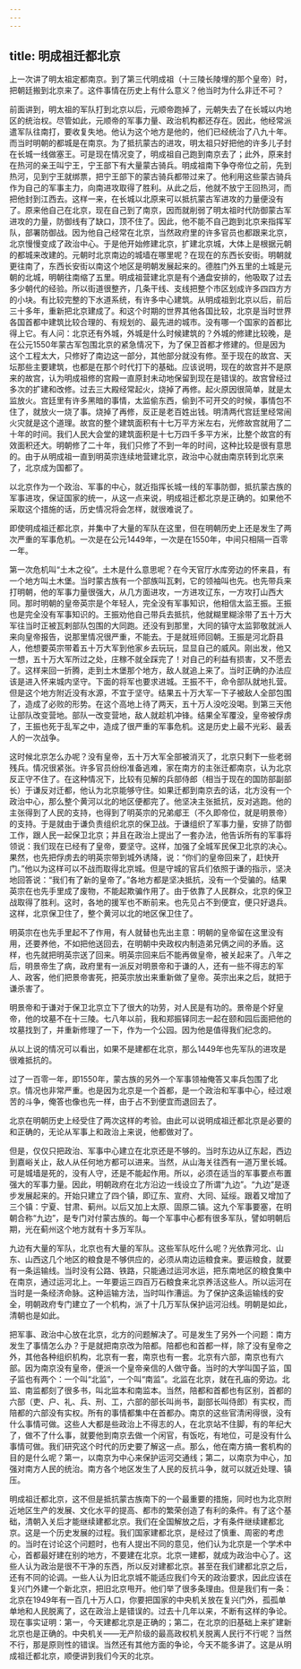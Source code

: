 ```yaml
---
---
---
```

title: 明成祖迁都北京
---




上一次讲了明太祖定都南京。到了第三代明成祖（十三陵长陵埋的那个皇帝）时，把朝廷搬到北京来了。这件事情在历史上有什么意义？他当时为什么非迁不可？

前面讲到，明太祖的军队打到北京以后，元顺帝跑掉了，元朝失去了在长城以内地区的统治权。尽管如此，元顺帝的军事力量、政治机构都还存在。因此，他经常派遣军队往南打，要收复失地。他认为这个地方是他的，他们已经统治了八九十年。而当时明朝的都城是在南京。为了抵抗蒙古的进攻，明太祖只好把他的许多儿子封在长城一线做塞王。可是现在情况变了，明成祖自己跑到南京去了；此外，原来封在热河的亲王叫宁王，宁王部下有大量蒙古骑兵。明成祖南下争夺帝位之前，先到热河，见到宁王就绑票，把宁王部下的蒙古骑兵都带过来了。他利用这些蒙古骑兵作为自己的军事主力，向南进攻取得了胜利。从此之后，他就不放宁王回热河，而把他封到江西去。这样一来，在长城以北原来可以抵抗蒙古军进攻的力量便没有了。原来他自己在北京，现在自己到了南京，因而就削弱了明太祖时代防御蒙古军进攻的力量，防御线有了缺口，顶不住了。因此，他不能不自己跑到北京来指挥军队，部署防御战。因为他自己经常在北京，当然政府里的许多官员也都跟来北京，北京慢慢变成了政治中心。于是他开始修建北京，扩建北京城，大体上是根据元朝的都城来改建的。元朝时北京南边的城墙在哪里呢？在现在的东西长安街。明朝就更往南了，东西长安街以南这个地区是明朝发展起来的。德胜门外五里的土城是元朝的北城，明朝往南缩了五里。明成祖营建北京是有个通盘安排的，他吸取了过去多少朝代的经验。所以街道很整齐，几条干线、支线把整个市区划成许多四四方方的小块。有比较完整的下水道系统，有许多中心建筑。从明成祖到北京以后，前后三十多年，重新把北京建成了。和这个时期的世界其他各国比较，北京是当时世界各国首都中建筑比较合理的、有规划的、最先进的城市。没有哪一个国家的首都比得上它。有人问：北京还有外城，外城是什么时候建筑的？外城的修建比较晚，是在公元1550年蒙古军包围北京的紧急情况下，为了保卫首都才修建的。但是因为这个工程太大，只修好了南边这一部分，其他部分就没有修。至于现在的故宫、天坛那些主要建筑，也都是在那个时代打下的基础。应该说明，现在的故宫并不是原来的故宫，认为明成祖修的宫殿一直原封未动地保留到现在是错误的。故宫曾经过多次的扩建和改修。过去三大殿经常起火，烧掉了再修。起火原因很简单，就是太监放火。宫廷里有许多黑暗的事情，太监偷东西，偷到不可开交的时候，事情包不住了，就放火一烧了事。烧掉了再修，反正是老百姓出钱。明清两代宫廷里经常闹火灾就是这个道理。故宫的整个建筑面积有十七万平方米左右，光修故宫就用了二十年的时间。我们人民大会堂的建筑面积是十七万四千多平方米，比整个故宫的有效面积还大。明朝修了二十年，我们只修了不到一年的时间，这种比较是很有意思的。由于从明成祖一直到明英宗连续地营建北京，政治中心就由南京转到北京来了，北京成为国都了。

以北京作为一个政治、军事的中心，就近指挥长城一线的军事防御，抵抗蒙古族的军事进攻，保证国家的统一，从这一点来说，明成祖迁都北京是正确的。如果他不采取这个措施的话，历史情况将会怎样，就很难说了。

即使明成祖迁都北京，并集中了大量的军队在这里，但在明朝历史上还是发生了两次严重的军事危机。一次是在公元1449年，一次是在1550年，中间只相隔一百零一年。

第一次危机叫“土木之役”。土木是什么意思呢？在今天官厅水库旁边的怀来县，有一个地方叫土木堡。当时蒙古族有一个部族叫瓦剌，它的领袖叫也先。也先带兵来打明朝，他的军事力量很强大，从几方面进攻，一方进攻辽东，一方攻打山西大同。那时明朝的皇帝英宗是个年轻人，完全没有军事知识，他相信太监王振。王振也是完全没有军事知识的。王振劝他自己带兵去抵抗，他就糊里糊涂带了五十万大军往当时正被瓦剌部队包围的大同跑。还没有到那里，大同的镇守太监郭敬就派人来向皇帝报告，说那里情况很严重，不能去。于是就班师回朝。王振是河北蔚县人，他想要英宗带着五十万大军到他家乡去玩玩，显显自己的威风。刚出发，他又一想，五十万大军所过之处，庄稼不就全踩完了！对自己的利益有损害，又不愿去了。这样来回一折腾，走到土木堡那个地方，敌人就追上来了。当时正确的办法应该是进入怀来城内坚守。下面的将军也要求进城。王振不干，命令部队就地扎营。但是这个地方附近没有水源，不宜于坚守。结果五十万大军一下子被敌人全部包围了，造成了必败的形势。在这个高地上待了两天，五十万人没吃没喝。到第三天他让部队改变营地。部队一改变营地，敌人就趁机冲锋。结果全军覆没，皇帝被俘虏了，王振也死于乱军之中，造成了很严重的军事危机。这是历史上最不光彩、最丢人的一次战争。

这时候北京怎么办呢？没有皇帝，五十万大军全部被消灭了，北京只剩下一些老弱残兵。情况很紧张。许多官员纷纷准备逃难，家在南方的主张迁都南京，认为北京反正守不住了。在这种情况下，比较有见解的兵部侍郎（相当于现在的国防部副部长）于谦反对迁都，他认为北京能够守住。如果迁都到南京去的话，北方没有一个政治中心，那么整个黄河以北的地区便都完了。他坚决主张抵抗，反对逃跑。他的主张得到了人民的支持，也得到了明英宗的兄弟郕王（不久即帝位，就是明景帝）的支持。于是就由于谦负责组织北京的保卫战。于谦组织了军事力量，安排了防御工作，跟人民一起保卫北京；并且在政治上提出了一套办法，他告诉所有的军事将领说：我们现在已经有了皇帝，要坚守。这样，加强了全城军民保卫北京的决心。果然，也先把俘虏去的明英宗带到城外诱降，说：“你们的皇帝回来了，赶快开门。”他以为这样可以不战而取得北京城。但是守城的官兵们依照于谦的指示，坚决地回答说：“我们有了新的皇帝了。”各地方都是坚决抵抗，没有一个受骗的。结果英宗在也先手里成了废物，不能起欺骗作用了。由于依靠了人民群众，北京的保卫战取得了胜利。这时，各地的援军也不断前来。也先见占不到便宜，便只好退兵。这样，北京保卫住了，整个黄河以北的地区保卫住了。

明英宗在也先手里起不了作用，有人就替也先出主意：明朝的皇帝留在这里没有用，还要养他，不如把他送回去，在明朝中央政权内制造弟兄俩之间的矛盾。这样，也先就把明英宗送了回来。明英宗回来后不能再做皇帝，被关起来了。八年之后，明景帝生了病，政府里有一派反对明景帝和于谦的人，还有一些不得志的军人、政客，他们把景帝害死，把英宗放出来重新做了皇帝。英宗出来之后，就把于谦杀害了。

明景帝和于谦对于保卫北京立下了很大的功劳，对人民是有功的。景帝是个好皇帝，他的坟墓不在十三陵。七八年以前，我和郑振铎同志一起在颐和园后面把他的坟墓找到了，并重新修理了一下，作为一个公园。因为他是值得我们纪念的。

从以上说的情况可以看出，如果不是建都在北京，那么1449年也先军队的进攻是很难抵抗的。

过了一百零一年，即1550年，蒙古族的另外一个军事领袖俺答又率兵包围了北京。情况也非常严重。也是因为北京是一个首都，是一个政治和军事中心，经过艰苦的斗争，俺答也像也先一样，由于占不到便宜而退回去了。

北京在明朝历史上经受住了两次这样的考验。由此可以说明成祖迁都北京是必要的和正确的，无论从军事上和政治上来说，他都做对了。

但是，仅仅只把政治、军事中心建立在北京还是不够的。当时东边从辽东起，西边到嘉峪关止，敌人从任何地方都可以进来。当然，从山海关往西有一道万里长城。可是城墙是死的，没有人守，还是不能起作用。所以，必须在适当的军事要点布置强大的军事力量。因此，明朝政府在北方沿边一线设立了所谓“九边”。“九边”是逐步发展起来的。开始只建立了四个镇，即辽东、宣府、大同、延绥。跟着又增加了三个镇：宁夏、甘肃、蓟州。以后又加上太原、固原二镇。这九个军事要塞，在明朝合称“九边”，是专门对付蒙古族的。每一个军事中心都有很多军队，譬如明朝后期，光在蓟州这个地方就有十多万军队。

九边有大量的军队，北京也有大量的军队。这些军队吃什么呢？光依靠河北、山东、山西这几个地区的粮食是不够供应的，必须从南边运粮食来。要运粮食，就要有一条运输线。当时没有公路、铁路，只能通过运河水运，把东南地区的粮食集中在南京，通过运河北上。一年要运三四百万石粮食来北京养活这些人。所以运河在当时是一条经济命脉。这种运输方法，当时叫作漕运。为了保护这条运输线的安全，明朝政府专门建立了一个机构，派了十几万军队保护运河沿线。明朝是如此，清朝也是如此。

把军事、政治中心放在北京，北方的问题解决了。可是发生了另外一个问题：南方发生了事情怎么办？于是就把南京改为陪都。陪都也和首都一样，除了没有皇帝之外，其他各种组织机构，北京有一套，南京也有一套。北京有六部，南京也有六部。因为南京没有皇帝，便派一个皇帝亲信的人做守备。当时的大学叫国子监，国子监也有两个：一个叫“北监”，一个叫“南监”。北监在北京，就在孔庙的旁边。北监、南监都刻了很多书，叫北监本和南监本。当然，陪都和首都也有区别，首都的六部（吏、户、礼、兵、刑、工，六部的部长叫尚书，副部长叫侍郎）有实权，而陪都的六部没有实权。所有的事情都集中在首都办。南京的这些官清闲得很，没有什么事情可做。这些人大都是些政治上不得志的人，在北京站不住脚，有的年纪大了，做不了什么事，就要他到南京去做一个闲官，有饭吃，有地位，可是没有什么事情可做。我们研究这个时代的历史要了解这一点。那么，他在南方搞一套机构的目的是什么呢？第一，以南京为中心来保护运河交通线；第二，以南京为中心，加强对南方人民的统治。南方各个地区发生了人民的反抗斗争，就可以就近处理、镇压。

明成祖迁都北京，这不但是抵抗蒙古族南下的一个最重要的措施，同时也为北京附近地区生产的发展、文化水平的提高、都市的繁荣创造了有利的条件。有了这个基础，清朝入关后才能继续建都北京。我们在全国解放之后，才有条件继续建都北京。这是一个历史发展的过程。我们国家建都北京，是经过了慎重、周密的考虑的。当时在讨论这个问题时，也有人提出不同的意见，他们认为北京是一个学术中心，首都最好建在别的地方，不要建在北京。北京一建都，就成为政治中心了。这些人认为政治是很不干净的东西，所以反对建都北京。甚至在我们建都北京之后，还有不同的论调。一些人认为旧北京城不能适应我们今天的政治要求，因此应该在复兴门外建一个新北京，把旧北京甩开。他们举了很多条理由。但是我们有一条：北京在1949年有一百几十万人口，你要把国家的中央机关放在复兴门外，孤孤单单地和人民脱离了，这在政治上是错误的。过去十几年以来，不断有这样的争论。现在事实证明：第一，今天建都北京是正确的；第二，在北京的旧基础上来扩建新北京也是正确的。中央机关——无产阶级的最高政权机关脱离人民行不行呢？当然不行，那是原则性的错误。当然还有其他方面的争论，今天不能多讲了。这是从明成祖迁都北京，顺便讲到我们今天的北京。